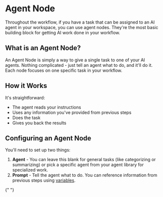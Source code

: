 # Agent Node

Throughout the workflow, if you have a task that can be assigned to an AI agent in your workspace, you can use agent nodes. They're the most basic building block for getting AI work done in your workflow.

## What is an Agent Node?

An Agent Node is simply a way to give a single task to one of your AI agents. Nothing complicated - just tell an agent what to do, and it'll do it. Each node focuses on one specific task in your workflow.

## How it Works

It's straightforward:

- The agent reads your instructions
- Uses any information you've provided from previous steps
- Does the task
- Gives you back the results

## Configuring an Agent Node

You'll need to set up two things:

1. **Agent** - You can leave this blank for general tasks (like categorizing or summarizing) or pick a specific agent from your agent library for specialized work.
2. **Prompt** - Tell the agent what to do. You can reference information from previous steps using [variables](/workflow/build/variables).


<PageFooter />{" "}
